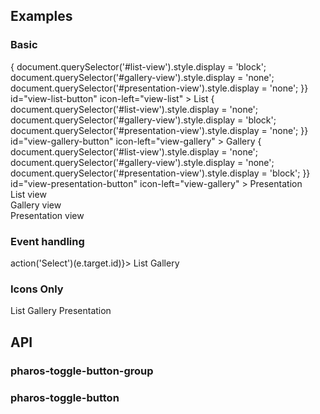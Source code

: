 

<Meta title="Components/Toggle Button Group" />

## Examples

### Basic

<Canvas>
  <Story name="Base">
    <PharosToggleButtonGroup>
      <PharosToggleButton
        onClick={() => {
          document.querySelector('#list-view').style.display = 'block';
          document.querySelector('#gallery-view').style.display = 'none';
          document.querySelector('#presentation-view').style.display = 'none';
        }}
        id="view-list-button"
        icon-left="view-list"
      >
        List
      </PharosToggleButton>
      <PharosToggleButton
        onClick={() => {
          document.querySelector('#list-view').style.display = 'none';
          document.querySelector('#gallery-view').style.display = 'block';
          document.querySelector('#presentation-view').style.display = 'none';
        }}
        id="view-gallery-button"
        icon-left="view-gallery"
      >
        Gallery
      </PharosToggleButton>
      <PharosToggleButton
        onClick={() => {
          document.querySelector('#list-view').style.display = 'none';
          document.querySelector('#gallery-view').style.display = 'none';
          document.querySelector('#presentation-view').style.display = 'block';
        }}
        id="view-presentation-button"
        icon-left="view-gallery"
      >
        Presentation
      </PharosToggleButton>
    </PharosToggleButtonGroup>
    <div id="list-view" style={{ display: 'none' }}>
      List view
    </div>
    <div id="gallery-view" style={{ display: 'none' }}>
      Gallery view
    </div>
    <div id="presentation-view" style={{ display: 'none' }}>
      Presentation view
    </div>
  </Story>
</Canvas>

### Event handling

<Canvas withToolbar>
  <Story name="Events">
    <PharosToggleButtonGroup onPharos-Toggle-Button-Selected={(e) => action('Select')(e.target.id)}>
      <PharosToggleButton id="list-mode-button" icon-left="view-list">
        List
      </PharosToggleButton>
      <PharosToggleButton id="gallery-mode-button" selected icon-left="view-gallery">
        Gallery
      </PharosToggleButton>
    </PharosToggleButtonGroup>
  </Story>
</Canvas>

### Icons Only

<Canvas>
  <Story name="Icons Only">
    <PharosToggleButtonGroup>
      <PharosToggleButton icon="view-list" id="view-list-button">
        List
      </PharosToggleButton>
      <PharosToggleButton icon="view-gallery" id="view-gallery-button">
        Gallery
      </PharosToggleButton>
      <PharosToggleButton icon="view-presentation" id="view-presentation-button">
        Presentation
      </PharosToggleButton>
    </PharosToggleButtonGroup>
  </Story>
</Canvas>

## API

### pharos-toggle-button-group

<ArgsTable of={PharosToggleButtonGroup} />

### pharos-toggle-button

<ArgsTable of={PharosToggleButton} />
